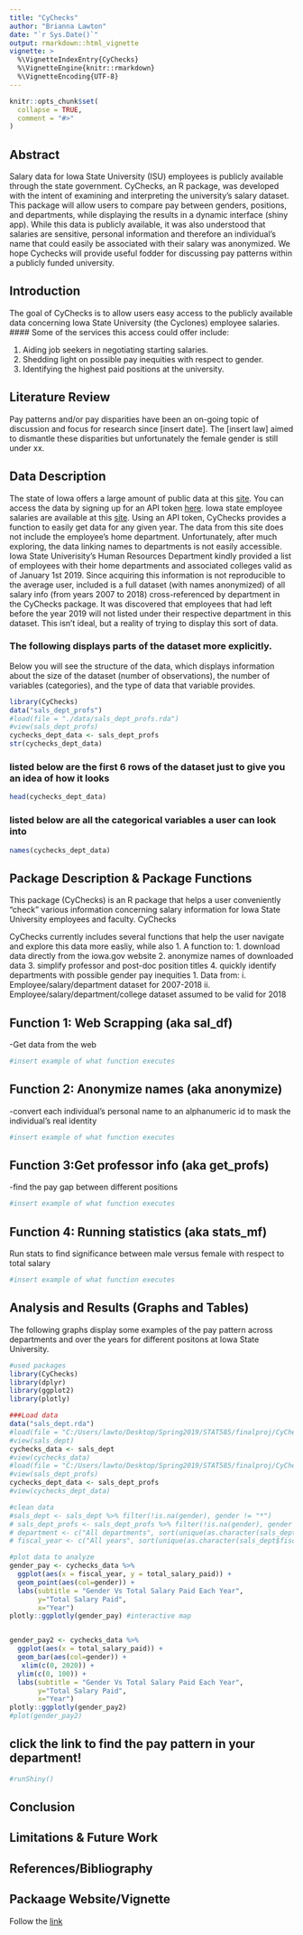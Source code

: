 ```yaml
---
title: "CyChecks"
author: "Brianna Lawton"
date: "`r Sys.Date()`"
output: rmarkdown::html_vignette
vignette: >
  %\VignetteIndexEntry{CyChecks}
  %\VignetteEngine{knitr::rmarkdown}
  %\VignetteEncoding{UTF-8}
---
```


```r
knitr::opts_chunk$set(
  collapse = TRUE,
  comment = "#>"
)
```
## Abstract

Salary data for Iowa State University (ISU) employees is publicly available through the state government. CyChecks, an R package, was developed with the intent of examining and interpreting the university's salary dataset. This package will allow users to compare pay between genders, positions, and departments, while displaying the results in a dynamic interface (shiny app). While this data is publicly available, it was also understood that salaries are sensitive, personal information and therefore an individual's name that could easily be associated with their salary was anonymized. We hope Cychecks will provide useful fodder for discussing pay patterns within a publicly funded university.


## Introduction
The goal of CyChecks is to allow users easy access to the publicly available data concerning Iowa State University (the Cyclones) employee salaries.
#### Some of the services this access could offer include:

1.	Aiding job seekers in negotiating starting salaries.
2.	Shedding light on possible pay inequities with respect to gender.
3.	Identifying the highest paid positions at the university.


## Literature Review

Pay patterns and/or pay disparities have been an on-going topic of discussion and focus for research since [insert date]. 
The [insert law] aimed to dismantle these disparities but unfortunately the female gender is still under xx.

## Data Description

The state of Iowa offers a large amount of public data at this [site](https://data.iowa.gov/). You can access the data by signing up for an API token [here](https://dev.socrata.com/foundry/data.iowa.gov/s3p7-wy6w). Iowa state employee salaries are available at this [site](https://data.iowa.gov/State-Finances/State-of-Iowa-Salary-Book/s3p7-wy6w). Using an API token, CyChecks provides a function to easily get data for any given year.
The data from this site does not include the employee's home department. Unfortunately, after much exploring, the data linking names to departments is not easily accessible. Iowa State Univerisity's Human Resources Department kindly provided a list of employees with their home departments and associated colleges valid as of January 1st 2019. Since acquiring this information is not reproducible to the average user, included is a full dataset (with names anonymized) of all salary info (from years 2007 to 2018) cross-referenced by department in the CyChecks package. It was discovered that employees that had left before the year 2019 will not listed under their respective department in this dataset. This isn't ideal, but a reality of trying to display this sort of data.

### The following displays parts of the dataset more explicitly.
Below you will see the structure of the data, which displays information about the size of the dataset (number of observations), the number of variables (categories), and the type of data that variable provides.

```r
library(CyChecks)
data("sals_dept_profs")
#load(file = "./data/sals_dept_profs.rda")
#view(sals_dept_profs)
cychecks_dept_data <- sals_dept_profs
str(cychecks_dept_data)

```

### listed below are the first 6 rows of the dataset just to give you an idea of how it looks
```r
head(cychecks_dept_data)

```

### listed below are all the categorical variables a user can look into
```r
names(cychecks_dept_data)

```
## Package Description & Package Functions
 This package (CyChecks) is an R package that helps a user conveniently "check" various information concerning salary information for Iowa State University employees and faculty. CyChecks 
 
CyChecks currently includes several functions that help the user navigate and explore this data more easliy, while also 
1.	A function to:
1.	download data directly from the iowa.gov website
2.	anonymize names of downloaded data
3.	simplify professor and post-doc position titles
4.	quickly identify departments with possible gender pay inequities
1.	Data from:
i.	Employee/salary/department dataset for 2007-2018
ii.	Employee/salary/department/college dataset assumed to be valid for 2018

## Function 1: Web Scrapping (aka sal_df)
-Get data from the web
```r
#insert example of what function executes

```


## Function 2: Anonymize names (aka anonymize)
-convert each individual's personal name to an alphanumeric id to mask the individual's real identity
```r
#insert example of what function executes

```

## Function 3:Get professor info (aka get_profs)
-find the pay gap between different positions
```r
#insert example of what function executes

```

## Function 4: Running statistics (aka stats_mf)
Run stats to find significance between male versus female with respect to total salary
```r
#insert example of what function executes

```

## Analysis and Results (Graphs and Tables)

The following graphs display some examples of the pay pattern across departments and over the years for different positons at Iowa State University.

```r
#used packages
library(CyChecks)
library(dplyr)
library(ggplot2)
library(plotly)

###Load data
data("sals_dept.rda")
#load(file = "C:/Users/lawto/Desktop/Spring2019/STAT585/finalproj/CyChecks/CyChecks/data/sals_dept.rda")
#view(sals_dept)
cychecks_data <- sals_dept
#view(cychecks_data)
#load(file = "C:/Users/lawto/Desktop/Spring2019/STAT585/finalproj/CyChecks/CyChecks/data/sals_dept_profs.rda")
#view(sals_dept_profs)
cychecks_dept_data <- sals_dept_profs
#view(cychecks_dept_data)

#clean data
#sals_dept <- sals_dept %>% filter(!is.na(gender), gender != "*")
# sals_dept_profs <- sals_dept_profs %>% filter(!is.na(gender), gender != "*")
# department <- c("All departments", sort(unique(as.character(sals_dept$department))))
# fiscal_year <- c("All years", sort(unique(as.character(sals_dept$fiscal_year))))

#plot data to analyze
gender_pay <- cychecks_data %>% 
  ggplot(aes(x = fiscal_year, y = total_salary_paid)) +
  geom_point(aes(col=gender)) +
  labs(subtitle = "Gender Vs Total Salary Paid Each Year",
       y="Total Salary Paid",
       x="Year")
plotly::ggplotly(gender_pay) #interactive map


gender_pay2 <- cychecks_data %>%
  ggplot(aes(x = total_salary_paid)) +
  geom_bar(aes(col=gender)) +
   xlim(c(0, 2020)) + 
  ylim(c(0, 100)) + 
  labs(subtitle = "Gender Vs Total Salary Paid Each Year",
       y="Total Salary Paid",
       x="Year")
plotly::ggplotly(gender_pay2)
#plot(gender_pay2)


```
## click the link to find the pay pattern in your department!

```r
#runShiny()
```

## Conclusion

## Limitations & Future Work

## References/Bibliography

## Packaage Website/Vignette
Follow the [link](https://vanichols.github.io/CyChecks/)

